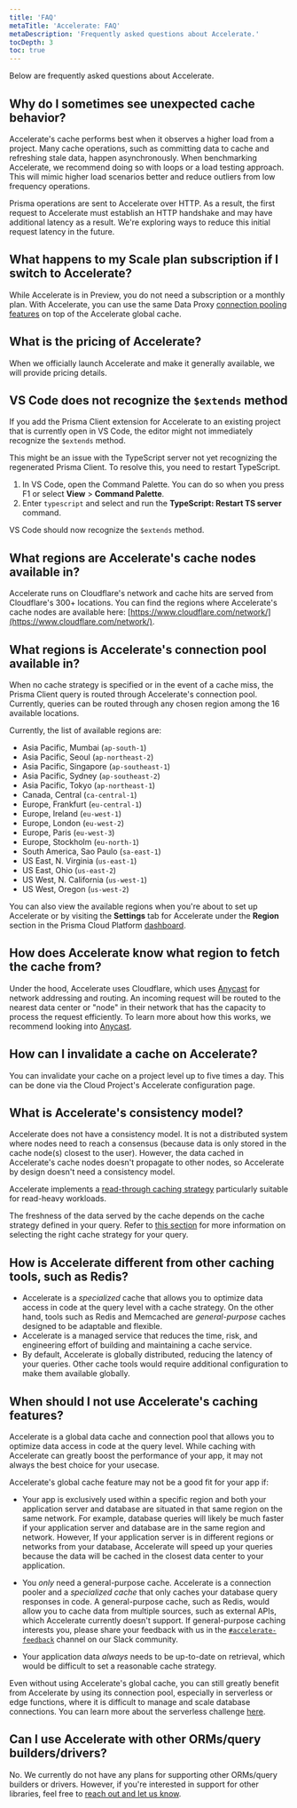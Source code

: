 ```yaml
---
title: 'FAQ'
metaTitle: 'Accelerate: FAQ'
metaDescription: 'Frequently asked questions about Accelerate.'
tocDepth: 3
toc: true
---
```


<TopBlock>Below are frequently asked questions about Accelerate.</TopBlock>

## Why do I sometimes see unexpected cache behavior?

Accelerate's cache performs best when it observes a higher load from a project. Many cache operations, such as committing data to cache and refreshing stale data, happen asynchronously. When benchmarking Accelerate, we recommend doing so with loops or a load testing approach. This will mimic higher load scenarios better and reduce outliers from low frequency operations.

Prisma operations are sent to Accelerate over HTTP. As a result, the first request to Accelerate must establish an HTTP handshake and may have additional latency as a result. We're exploring ways to reduce this initial request latency in the future.

## What happens to my Scale plan subscription if I switch to Accelerate?

While Accelerate is in Preview, you do not need a subscription or a monthly plan. With Accelerate, you can use the same Data Proxy [connection pooling features](/data-platform/accelerate/getting-started#no-cache-strategy-to-only-use-connection-pool) on top of the Accelerate global cache.

## What is the pricing of Accelerate?

When we officially launch Accelerate and make it generally available, we will provide pricing details.

## VS Code does not recognize the `$extends` method

If you add the Prisma Client extension for Accelerate to an existing project that is currently open in VS Code, the editor might not immediately recognize the `$extends` method.

This might be an issue with the TypeScript server not yet recognizing the regenerated Prisma Client. To resolve this, you need to restart TypeScript.

1. In VS Code, open the Command Palette. You can do so when you press F1 or select **View** > **Command Palette**.
2. Enter `typescript` and select and run the **TypeScript: Restart TS server** command.

VS Code should now recognize the `$extends` method.

## What regions are Accelerate's cache nodes available in?

Accelerate runs on Cloudflare's network and cache hits are served from Cloudflare's 300+ locations. You can find the regions where Accelerate's cache nodes are available here: [https://www.cloudflare.com/network/](https://www.cloudflare.com/network/).

## What regions is Accelerate's connection pool available in?

When no cache strategy is specified or in the event of a cache miss, the Prisma Client query is routed through Accelerate's connection pool. Currently, queries can be routed through any chosen region among the 16 available locations.

Currently, the list of available regions are:

- Asia Pacific, Mumbai (`ap-south-1`)
- Asia Pacific, Seoul (`ap-northeast-2`)
- Asia Pacific, Singapore (`ap-southeast-1`)
- Asia Pacific, Sydney (`ap-southeast-2`)
- Asia Pacific, Tokyo (`ap-northeast-1`)
- Canada, Central (`ca-central-1`)
- Europe, Frankfurt (`eu-central-1`)
- Europe, Ireland (`eu-west-1`)
- Europe, London (`eu-west-2`)
- Europe, Paris (`eu-west-3`)
- Europe, Stockholm (`eu-north-1`)
- South America, Sao Paulo (`sa-east-1`)
- US East, N. Virginia (`us-east-1`)
- US East, Ohio (`us-east-2`)
- US West, N. California (`us-west-1`)
- US West, Oregon (`us-west-2`)

You can also view the available regions when you're about to set up Accelerate or by visiting the **Settings** tab for Accelerate under the **Region** section in the Prisma Cloud Platform [dashboard](https://pris.ly/pdp).

## How does Accelerate know what region to fetch the cache from?

Under the hood, Accelerate uses Cloudflare, which uses [Anycast](https://www.cloudflare.com/learning/cdn/glossary/anycast-network/) for network addressing and routing. An incoming request will be routed to the nearest data center or "node" in their network that has the capacity to process the request efficiently. To learn more about how this works, we recommend looking into [Anycast](https://www.cloudflare.com/learning/cdn/glossary/anycast-network/).

## How can I invalidate a cache on Accelerate?

You can invalidate your cache on a project level up to five times a day. This can be done via the Cloud Project's Accelerate configuration page.

## What is Accelerate's consistency model?

Accelerate does not have a consistency model. It is not a distributed system where nodes need to reach a consensus (because data is only stored in the cache node(s) closest to the user). However, the data cached in Accelerate's cache nodes doesn't propagate to other nodes, so Accelerate by design doesn't need a consistency model.

Accelerate implements a [read-through caching strategy](https://www.prisma.io/dataguide/managing-databases/introduction-database-caching#read-through) particularly suitable for read-heavy workloads.

The freshness of the data served by the cache depends on the cache strategy defined in your query. Refer to [this section](https://www.notion.so/Accelerate-documentation-469a2162ab71487e9027403249d9b58f?pvs=21) for more information on selecting the right cache strategy for your query.

## How is Accelerate different from other caching tools, such as Redis?

- Accelerate is a _specialized_ cache that allows you to optimize data access in code at the query level with a cache strategy. On the other hand, tools such as Redis and Memcached are _general-purpose_ caches designed to be adaptable and flexible.
- Accelerate is a managed service that reduces the time, risk, and engineering effort of building and maintaining a cache service.
- By default, Accelerate is globally distributed, reducing the latency of your queries. Other cache tools would require additional configuration to make them available globally.

## When should I not use Accelerate's caching features?

Accelerate is a global data cache and connection pool that allows you to optimize data access in code at the query level. While caching with Accelerate can greatly boost the performance of your app, it may not always the best choice for your usecase.

Accelerate's global cache feature may not be a good fit for your app if:

- Your app is exclusively used within a specific region and both your application server and database are situated in that same region on the same network. For example, database queries will likely be much faster if your application server and database are in the same region and network. However, If your application server is in different regions or networks from your database, Accelerate will speed up your queries because the data will be cached in the closest data center to your application.

- You _only_ need a general-purpose cache. Accelerate is a connection pooler and a _specialized cache_ that only caches your database query responses in code. A general-purpose cache, such as Redis, would allow you to cache data from multiple sources, such as external APIs, which Accelerate currently doesn't support. If general-purpose caching interests you, please share your feedback with us in the [`#accelerate-feedback`](https://prisma.slack.com/archives/C04KTN0V2Q0) channel on our Slack community.

- Your application data _always_ needs to be up-to-date on retrieval, which would be difficult to set a reasonable cache strategy.

Even without using Accelerate's global cache, you can still greatly benefit from Accelerate by using its connection pool, especially in serverless or edge functions, where it is difficult to manage and scale database connections. You can learn more about the serverless challenge [here](https://www.prisma.io/docs/guides/performance-and-optimization/connection-management#the-serverless-challenge).

## Can I use Accelerate with other ORMs/query builders/drivers?

No. We currently do not have any plans for supporting other ORMs/query builders or drivers. However, if you're interested in support for other libraries, feel free to [reach out and let us know](https://pris.ly/discord).
